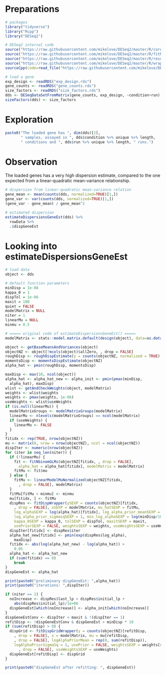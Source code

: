 # Preparations
```r
# packages
library("tidyverse")
library("Rcpp")
library("DESeq2")

# DESeq2 internal code
source("https://raw.githubusercontent.com/mikelove/DESeq2/master/R/core.R")
source("https://raw.githubusercontent.com/mikelove/DESeq2/master/R/fitNbinomGLMs.R")
source("https://raw.githubusercontent.com/mikelove/DESeq2/master/R/results.R")
source("https://raw.githubusercontent.com/mikelove/DESeq2/master/R/wrappers.R")
sourceCpp(code=read_file("https://raw.githubusercontent.com/mikelove/DESeq2/master/src/DESeq2.cpp"))

# load a gene
exp_design <- readRDS("exp_design.rds")
gene_counts <- readRDS("gene_counts.rds")
size_factors <- readRDS("size_factors.rds")
dds <- DESeqDataSetFromMatrix(gene_counts, exp_design, ~condition+run)
sizeFactors(dds) <- size_factors
```

# Exploration
```r
paste0("The loaded gene has ", dim(dds)[2],
       " samples, assayed in ", dds$condition %>% unique %>% length,
       " conditions and ", dds$run %>% unique %>% length, " runs.")
```

# Observation
The loaded genes has a very high dispersion estimate, compared to the one expected from a linear-quadratic mean-variance relationship.
```r
# dispersion from linear-quadratic mean-variance relation
gene_mean <- mean(counts(dds, normalized=TRUE)[1,])
gene_var <- var(counts(dds, normalized=TRUE)[1,])
(gene_var - gene_mean) / gene_mean^2

# estimated dispersion
estimateDispersionsGeneEst(dds) %>%
  rowData %>%
  .$dispGeneEst
```

# Looking into estimateDispersionsGeneEst
```r
# load data
object <- dds

# default function parameters
minDisp = 1e-08
kappa_0 = 1
dispTol = 1e-06
maxit = 100
quiet = FALSE
modelMatrix = NULL
niter = 1
linearMu = NULL
minmu = 0.5

# ===== original code of estimateDispersionsGeneEst() =====
modelMatrix <- stats::model.matrix.default(design(object), data=as.data.frame(colData(object)))

object <- getBaseMeansAndVariances(object)
objectNZ <- object[!mcols(object)$allZero, , drop = FALSE]
roughDisp <- roughDispEstimate(y = counts(objectNZ, normalized = TRUE), x = modelMatrix)
momentsDisp <- momentsDispEstimate(objectNZ)
alpha_hat <- pmin(roughDisp, momentsDisp)

maxDisp <- max(10, ncol(object))
alpha_hat <- alpha_hat_new <- alpha_init <- pmin(pmax(minDisp, 
  alpha_hat), maxDisp)
wlist <- getAndCheckWeights(object, modelMatrix)
weights <- wlist$weights
weights <- pmax(weights, 1e-06)
useWeights <- wlist$useWeights
if (is.null(linearMu)) {
  modelMatrixGroups <- modelMatrixGroups(modelMatrix)
  linearMu <- nlevels(modelMatrixGroups) == ncol(modelMatrix)
  if (useWeights) {
    linearMu <- FALSE
  }
}
fitidx <- rep(TRUE, nrow(objectNZ))
mu <- matrix(0, nrow = nrow(objectNZ), ncol = ncol(objectNZ))
dispIter <- numeric(nrow(objectNZ))
for (iter in seq_len(niter)) {
  if (!linearMu) {
    fit <- fitNbinomGLMs(objectNZ[fitidx, , drop = FALSE], 
      alpha_hat = alpha_hat[fitidx], modelMatrix = modelMatrix)
    fitMu <- fit$mu
  } else {
    fitMu <- linearModelMuNormalized(objectNZ[fitidx, 
      , drop = FALSE], modelMatrix)
  }
  fitMu[fitMu < minmu] <- minmu
  mu[fitidx, ] <- fitMu
  dispRes <- fitDispWrapper(ySEXP = counts(objectNZ)[fitidx, 
    , drop = FALSE], xSEXP = modelMatrix, mu_hatSEXP = fitMu, 
    log_alphaSEXP = log(alpha_hat)[fitidx], log_alpha_prior_meanSEXP = log(alpha_hat)[fitidx], 
    log_alpha_prior_sigmasqSEXP = 1, min_log_alphaSEXP = log(minDisp/10), 
    kappa_0SEXP = kappa_0, tolSEXP = dispTol, maxitSEXP = maxit, 
    usePriorSEXP = FALSE, weightsSEXP = weights, useWeightsSEXP = useWeights)
  dispIter[fitidx] <- dispRes$iter
  alpha_hat_new[fitidx] <- pmin(exp(dispRes$log_alpha), 
    maxDisp)
  fitidx <- abs(log(alpha_hat_new) - log(alpha_hat)) > 
    0.05
  alpha_hat <- alpha_hat_new
  if (sum(fitidx) == 0) 
    break
}
dispGeneEst <- alpha_hat

print(paste0("preliminary dispGeneEst: ",alpha_hat))
print(paste0("iterations: ",dispIter))

if (niter == 1) {
  noIncrease <- dispRes$last_lp < dispRes$initial_lp + 
    abs(dispRes$initial_lp)/1e+06
  dispGeneEst[which(noIncrease)] <- alpha_init[which(noIncrease)]
}
dispGeneEstConv <- dispIter < maxit & !(dispIter == 1)
refitDisp <- !dispGeneEstConv & dispGeneEst > minDisp * 10
if (sum(refitDisp) > 0) {
  dispGrid <- fitDispGridWrapper(y = counts(objectNZ)[refitDisp, 
    , drop = FALSE], x = modelMatrix, mu = mu[refitDisp, 
    , drop = FALSE], logAlphaPriorMean = rep(0, sum(refitDisp)), 
    logAlphaPriorSigmaSq = 1, usePrior = FALSE, weightsSEXP = weights[refitDisp, 
      , drop = FALSE], useWeightsSEXP = useWeights)
  dispGeneEst[refitDisp] <- dispGrid
}

print(paste0("dispGeneEst after refitting: ", dispGeneEst))
```